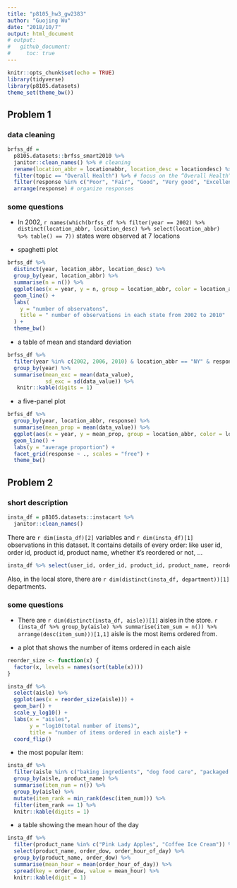 ```yaml
---
title: "p8105_hw3_gw2383"
author: "Guojing Wu"
date: "2018/10/7"
output: html_document
# output:
#   github_document:
#     toc: true
---
```


```r
knitr::opts_chunk$set(echo = TRUE)
library(tidyverse)
library(p8105.datasets)
theme_set(theme_bw())
```

## Problem 1

### data cleaning

```r
brfss_df =
  p8105.datasets::brfss_smart2010 %>%
  janitor::clean_names() %>% # cleaning
  rename(location_abbr = locationabbr, location_desc = locationdesc) %>% # format the variable name
  filter(topic == "Overall Health") %>% # focus on the “Overall Health” topic
  filter(response %in% c("Poor", "Fair", "Good", "Very good", "Excellent")) %>% # choose response
  arrange(response) # organize responses
```

### some questions

* In 2002, `r names(which(brfss_df %>% filter(year == 2002) %>% distinct(location_abbr, location_desc) %>% select(location_abbr) %>% table() == 7))` states were observed at 7 locations

* spaghetti plot

```r
brfss_df %>%
  distinct(year, location_abbr, location_desc) %>%
  group_by(year, location_abbr) %>%
  summarise(n = n()) %>%
  ggplot(aes(x = year, y = n, group = location_abbr, color = location_abbr)) +
  geom_line() +
  labs(
    y = "number of observatons",
    title = " number of observations in each state from 2002 to 2010"
  ) +
  theme_bw()
```

* a table of mean and standard deviation

```r
brfss_df %>%
  filter(year %in% c(2002, 2006, 2010) & location_abbr == "NY" & response == "Excellent") %>%
  group_by(year) %>%
  summarise(mean_exc = mean(data_value),
            sd_exc = sd(data_value)) %>% 
   knitr::kable(digits = 1)
```

* a five-panel plot

```r
brfss_df %>%
  group_by(year, location_abbr, response) %>%
  summarise(mean_prop = mean(data_value)) %>%
  ggplot(aes(x = year, y = mean_prop, group = location_abbr, color = location_abbr)) +
  geom_line() +
  labs(y = "average proportion") +
  facet_grid(response ~ ., scales = "free") +
  theme_bw()
```

## Problem 2

### short description

```r
insta_df = p8105.datasets::instacart %>% 
  janitor::clean_names()
```

There are `r dim(insta_df)[2]` variables and `r dim(insta_df)[1]` observations in this dataset. It contains details of every order: like user id, order id, product id, product name, whether it's reordered or not, ...

```r
insta_df %>% select(user_id, order_id, product_id, product_name, reordered) %>% head(10)
```

Also, in the local store, there are `r dim(distinct(insta_df, department))[1]` departments.

### some questions

* There are `r dim(distinct(insta_df, aisle))[1]` aisles in the store. `r (insta_df %>% group_by(aisle) %>% summarise(item_sum = n()) %>% arrange(desc(item_sum)))[1,1]` aisle is the most items ordered from.

* a plot that shows the number of items ordered in each aisle

```r
reorder_size <- function(x) {
  factor(x, levels = names(sort(table(x))))
}

insta_df %>% 
  select(aisle) %>% 
  ggplot(aes(x = reorder_size(aisle))) +
  geom_bar() +
  scale_y_log10() +
  labs(x = "aisles", 
       y = "log10(total number of items)", 
       title = "number of items ordered in each aisle") +
  coord_flip()
```

* the most popular item:

```r
insta_df %>% 
  filter(aisle %in% c("baking ingredients", "dog food care", "packaged vegetables fruits")) %>% 
  group_by(aisle, product_name) %>% 
  summarise(item_num = n()) %>% 
  group_by(aisle) %>% 
  mutate(item_rank = min_rank(desc(item_num))) %>% 
  filter(item_rank == 1) %>% 
  knitr::kable(digits = 1)
```

* a table showing the mean hour of the day

```r
insta_df %>% 
  filter(product_name %in% c("Pink Lady Apples", "Coffee Ice Cream")) %>% 
  select(product_name, order_dow, order_hour_of_day) %>% 
  group_by(product_name, order_dow) %>% 
  summarise(mean_hour = mean(order_hour_of_day)) %>% 
  spread(key = order_dow, value = mean_hour) %>% 
  knitr::kable(digit = 1)
```

